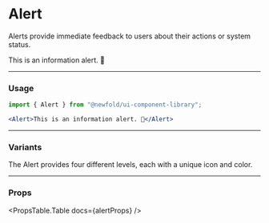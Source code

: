 
# Alert
Alerts provide immediate feedback to users about their actions or system status.

<NewfoldRoot>
    <Alert>This is an information alert. 🚀</Alert>
</NewfoldRoot>

---
### Usage
```jsx
import { Alert } from "@newfold/ui-component-library";

<Alert>This is an information alert. 🚀</Alert>
```

---
### Variants
The Alert provides four different levels, each with a unique icon and color.
<AlertVariants />

---
### Props
<PropsTable.Table docs={alertProps} />
